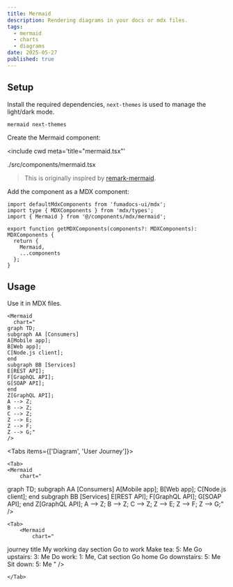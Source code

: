 ```yaml
---
title: Mermaid
description: Rendering diagrams in your docs or mdx files.
tags:
  - mermaid
  - charts
  - diagrams
date: 2025-05-27
published: true
---
```


## Setup

Install the required dependencies, `next-themes` is used to manage the light/dark mode.

```package-install
mermaid next-themes
```

Create the Mermaid component:

<include
  cwd
  meta='title="mermaid.tsx"'
>
  ./src/components/mermaid.tsx
</include>

> This is originally inspired by [remark-mermaid](https://github.com/the-guild-org/docs/blob/main/packages/remark-mermaid/src/mermaid.tsx).

Add the component as a MDX component:

```tsx title="mdx-components.tsx"
import defaultMdxComponents from 'fumadocs-ui/mdx';
import type { MDXComponents } from 'mdx/types';
import { Mermaid } from '@/components/mdx/mermaid';

export function getMDXComponents(components?: MDXComponents): MDXComponents {
  return {
    Mermaid,
    ...components
  };
}
```

## Usage

Use it in MDX files.

```mdx
<Mermaid
  chart="
graph TD;
subgraph AA [Consumers]
A[Mobile app];
B[Web app];
C[Node.js client];
end
subgraph BB [Services]
E[REST API];
F[GraphQL API];
G[SOAP API];
end
Z[GraphQL API];
A --> Z;
B --> Z;
C --> Z;
Z --> E;
Z --> F;
Z --> G;"
/>
```

<Tabs items={['Diagram', 'User Journey']}>

    <Tab>
    <Mermaid
        chart="

graph TD;
subgraph AA [Consumers]
A[Mobile app];
B[Web app];
C[Node.js client];
end
subgraph BB [Services]
E[REST API];
F[GraphQL API];
G[SOAP API];
end
Z[GraphQL API];
A --> Z;
B --> Z;
C --> Z;
Z --> E;
Z --> F;
Z --> G;"
/>

</Tab>

    <Tab>
        <Mermaid
            chart="

journey
title My working day
section Go to work
Make tea: 5: Me
Go upstairs: 3: Me
Do work: 1: Me, Cat
section Go home
Go downstairs: 5: Me
Sit down: 5: Me
"
/>

    </Tab>

</Tabs>
